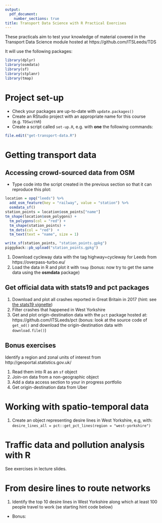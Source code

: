 ```yaml
---
output:
  pdf_document:
    number_sections: true
title: Transport Data Science with R Practical Exercises
---
```


These practicals aim to test your knowledge of material covered in the Transport Data Science module hosted at https://github.com/ITSLeeds/TDS

It will use the following packages:

```r
library(dplyr)
library(osmdata)
library(sf)
library(stplanr)
library(tmap)
```

# Project set-up

- Check your packages are up-to-date with `update.packages()`
- Create an RStudio project with an appropriate name for this course (e.g. `TDSwithR`)
- Create a script called `set-up.R`, e.g. with **one** the following commands:

```r
file.edit("get-transport-data.R") 
```

# Getting transport data

## Accessing crowd-sourced data from OSM

- Type code into the script created in the previous section so that it can reproduce this plot: 

```r
location = opq("leeds") %>% 
  add_osm_feature(key = "railway", value = "station") %>% 
  osmdata_sf()
station_points = location$osm_points["name"]
tm_shape(location$osm_polygons) +
  tm_polygons(col = "red") +
  tm_shape(station_points) +
  tm_dots(col = "red")  +
  tm_text(text = "name", size = 1) 
```

```r
write_sf(station_points, "station_points.gpkg")
piggyback::pb_upload("station_points.gpkg")
```

1. Download cycleway data with the tag highway=cycleway for Leeds from https://overpass-turbo.eu/
1. Load the data in R and plot it with `tmap` (bonus: now try to get the same data using the **osmdata** package)


## Get official data with stats19 and pct packages

1. Download and plot all crashes reported in Great Britain in 2017 (hint: see [the stats19 vignette](https://cran.r-project.org/web/packages/stats19/vignettes/stats19.html))
1. Filter crashes that happened in West Yorkshire
1. Get and plot origin-destination data with the `pct` package hosted at: https://github.com/ITSLeeds/pct (bonus: look at the source code of `get_od()` and download the origin-destination data with `download.file()`)

## Bonus exercises

Identify a region and zonal units of interest from http://geoportal.statistics.gov.uk/

1. Read them into R as an `sf` object
1. Join-on data from a non-geographic object
1. Add a data access section to your in progress portfolio
1. Get origin-destination data from Uber

# Working with spatio-temporal data 

1. Create an object representing desire lines in West Yorkshire, e.g, with: `desire_lines_all = pct::get_pct_lines(region = "west-yorkshire")`


# Traffic data and pollution analysis with R  

See exercises in lecture slides.

# From desire lines to route networks 


1. Identify the top 10 desire lines in West Yorkshire along which at least 100 people travel to work (se starting hint code below)
  - Bonus: 
